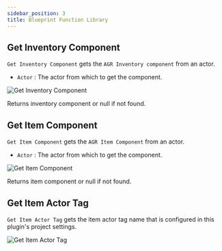 ```yaml
---
sidebar_position: 3
title: Blueprint Function Library
---
```


## Get Inventory Component

`Get Inventory Component` gets the `AGR Inventory component` from an actor.
* `Actor` <Step text="1"/> : The actor from which to get the component.

![Get Inventory Component](_static/img/bpfl/get-inventory-component.png)

Returns inventory component or null if not found.

## Get Item Component

`Get Item Component` gets the `AGR Item Component` from an actor.
* `Actor` <Step text="1"/> : The actor from which to get the component.

![Get Item Component](_static/img/bpfl/get-item-component.png)

Returns item component or null if not found.

## Get Item Actor Tag

`Get Item Actor Tag` gets the item actor tag name that is configured in this
plugin's project settings.

![Get Item Actor Tag](_static/img/bpfl/get-item-actor-tag.png)
